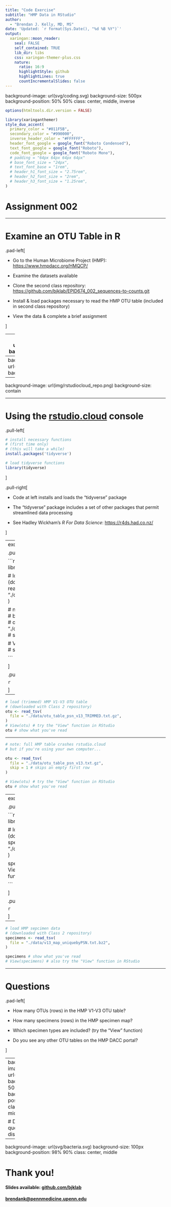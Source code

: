 ```yaml
---
title: "Code Exercise"
subtitle: "HMP Data in RStudio"  
author: 
  - "Brendan J. Kelly, MD, MS"
date: 'Updated: `r format(Sys.Date(), "%d %B %Y")`'
output:
  xaringan::moon_reader:
    seal: FALSE
    self_contained: TRUE
    lib_dir: libs
    css: xaringan-themer-plus.css
    nature:
      ratio: 16:9
      highlightStyle: github
      highlightLines: true
      countIncrementalSlides: false
---
```

background-image: url(svg/coding.svg)
background-size: 500px
background-position: 50% 50%
class: center, middle, inverse

```r
options(htmltools.dir.version = FALSE)
```

```r
library(xaringanthemer)
style_duo_accent(
  primary_color = "#011F5B",
  secondary_color = "#990000",
  inverse_header_color = "#FFFFFF",
  header_font_google = google_font("Roboto Condensed"),
  text_font_google = google_font("Roboto"),
  code_font_google = google_font("Roboto Mono"),
  # padding = "64px 64px 64px 64px"
  # base_font_size = "24px",
  # text_font_base = "1rem",
  # header_h1_font_size = "2.75rem",
  # header_h2_font_size = "2rem",
  # header_h3_font_size = "1.25rem",
)
```

# Assignment 002



---

# Examine an OTU Table in R

.pad-left[

- Go to the Human Microbiome Project (HMP): [https://www.hmpdacc.org/HMQCP/](https://www.hmpdacc.org/HMQCP/)

- Examine the datasets available

- Clone the second class repository:  
  [https://github.com/bjklab/EPID674_002_sequences-to-counts.git](https://github.com/bjklab/EPID674_002_sequences-to-counts.git)

- Install & load packages necessary to read the HMP OTU table (included in second class repository)

- View the data & complete a brief assignment

]



---
background-image: url(img/hmpdacc.png)
background-size: contain



---
background-image: url(img/hmpdacc_otus.png)
background-size: contain



---
background-image: url(img/rstudiocloud_repo.png)
background-size: contain



---

# Using the [rstudio.cloud](https://rstudio.cloud) console

.pull-left[

```r

# install necessary functions 
# (first time only)
# (this will take a while)
install.packages('tidyverse')

# load tidyverse functions
library(tidyverse)

```


]

.pull-right[

- Code at left installs and loads the "tidyverse" package

- The "tidyverse" package includes a set of other packages that permit streamlined data processing

- See Hadley Wickham's _R For Data Science_: [https://r4ds.had.co.nz/](https://r4ds.had.co.nz/)


]



---
exclude: TRUE

.pull-left[

```r
# make sure tidyverse loaded
library(tidyverse)

# load (trimmed) HMP V1-V3 OTU table 
# (downloaded with Class 2 repository)
otu <- read_tsv(
  file = 
    "./data/otu_table_psn_v13_TRIMMED.txt.gz",
)

# note: full HMP table crashes rstudio.cloud
# but if you're using your own computer...
#
# otu <- read_tsv(
#   file = "./data/otu_table_psn_v13.txt.gz",
#   skip = 1 # skips an empty first row
# )

# View(otu) # can try "View" in RStudio
otu # show what you've read

```


]

.pull-right[

```r

```


]



---

```r
# load (trimmed) HMP V1-V3 OTU table 
# (downloaded with Class 2 repository)
otu <- read_tsv(
  file = "./data/otu_table_psn_v13_TRIMMED.txt.gz",
)
# View(otu) # try the "View" function in RStudio
otu # show what you've read

```




---

```r
# note: full HMP table crashes rstudio.cloud
# but if you're using your own computer...

otu <- read_tsv(
  file = "./data/otu_table_psn_v13.txt.gz",
  skip = 1 # skips an empty first row
)

# View(otu) # try the "View" function in RStudio
otu # show what you've read

```




---
exclude: TRUE

.pull-left[

```r
# make sure tidyverse loaded
library(tidyverse)

# load HMP sepcimen data 
# (downloaded with Class 2 repository)
specimens <- read_tsv(
  file = 
    "./data/v13_map_uniquebyPSN.txt.bz2",
)


specimens # show what you've read
# View(specimens) # also try the "View" function in RStudio

```


]

.pull-right[

```r

```


]



---

```r
# load HMP sepcimen data 
# (downloaded with Class 2 repository)
specimens <- read_tsv(
  file = "./data/v13_map_uniquebyPSN.txt.bz2",
)

specimens # show what you've read
# View(specimens) # also try the "View" function in RStudio

```




---

# Questions

.pad-left[

- How many OTUs (rows) in the HMP V1-V3 OTU table?

- How many specimens (rows) in the HMP specimen map?

- Which specimen types are included? (try the "View" function)

- Do you see any other OTU tables on the HMP DACC portal?

]


---
background-image: url(svg/coding.svg)
background-size: 500px
background-position: 50% 50%
class: center, middle, inverse

# Done!
### Post questions to the discussion board!



---
background-image: url(svg/bacteria.svg)
background-size: 100px
background-position: 98% 90%
class: center, middle

# Thank you!
#### Slides available: [github.com/bjklab](https://github.com/bjklab/EPID674_002_sequences-to-counts.git)
#### [brendank@pennmedicine.upenn.edu](brendank@pennmedicine.upenn.edu)




